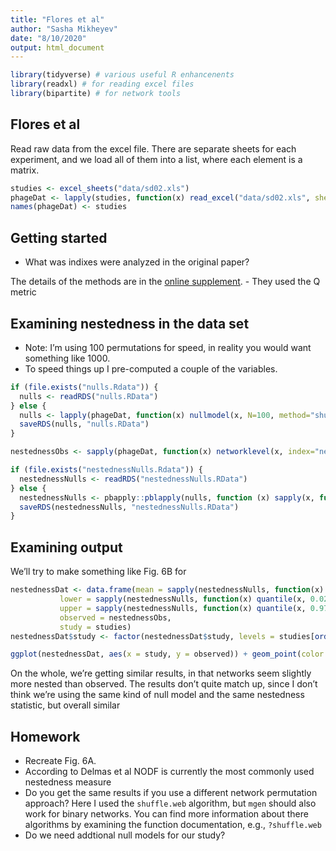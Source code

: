 ```yaml
---
title: "Flores et al"
author: "Sasha Mikheyev"
date: "8/10/2020"
output: html_document
---
```


```r
library(tidyverse) # various useful R enhancenents
library(readxl) # for reading excel files
library(bipartite) # for network tools
```

## Flores et al

Read raw data from the excel file. There are separate sheets for each experiment, and we load all of them into a list, where each element is a matrix.

```r
studies <- excel_sheets("data/sd02.xls")
phageDat <- lapply(studies, function(x) read_excel("data/sd02.xls", sheet = x))
names(phageDat) <- studies
```

## Getting started

- What was indixes were analyzed in the original paper?

The details of the methods are in the [online supplement](https://www.pnas.org/content/pnas/suppl/2011/06/24/1101595108.DCSupplemental/sapp.pdf). 
- They used the Q metric 

## Examining nestedness in the data set

- Note: I'm using 100 permutations for speed, in reality you would want something like 1000.
- To speed things up I pre-computed a couple of the variables.

```r
if (file.exists("nulls.Rdata")) {
  nulls <- readRDS("nulls.RData")
} else { 
  nulls <- lapply(phageDat, function(x) nullmodel(x, N=100, method="shuffle.web"))
  saveRDS(nulls, "nulls.RData")
}

nestednessObs <- sapply(phageDat, function(x) networklevel(x, index="nestedness"))

if (file.exists("nestednessNulls.Rdata")) {
  nestednessNulls <- readRDS("nestednessNulls.RData")
} else { 
  nestednessNulls <- pbapply::pblapply(nulls, function (x) sapply(x, function(y) networklevel(y, index="nestedness")))
  saveRDS(nestednessNulls, "nestednessNulls.RData")
}
```

## Examining output

We'll try to make something like Fig. 6B for 

```r
nestednessDat <- data.frame(mean = sapply(nestednessNulls, function(x) mean(x)),
           lower = sapply(nestednessNulls, function(x) quantile(x, 0.025, na.rm = T)),
           upper = sapply(nestednessNulls, function(x) quantile(x, 0.975, na.rm = T)),
           observed = nestednessObs,
           study = studies)
nestednessDat$study <- factor(nestednessDat$study, levels = studies[order(nestednessDat$mean)])

ggplot(nestednessDat, aes(x = study, y = observed)) + geom_point(color = "red") + geom_point(aes(y = mean), color = "black") + geom_errorbar(aes(ymin = lower, ymax = upper, width = 0.2)) + theme(axis.text.x = element_text(angle = 90, vjust = 0.5, hjust=1))
```

On the whole, we're getting similar results, in that networks seem slightly more nested than observed. The results don't quite match up, since I don't think we're using the same kind of null model and the same nestedness statistic, but overall similar

## Homework

- Recreate Fig. 6A.
- According to Delmas et al NODF is currently the most commonly used nestedness measure
- Do you get the same results if you use a different network permutation approach? Here I used the `shuffle.web` algorithm, but `mgen` should also work for binary networks. You can find more information about there algorithms by examining the function documentation, e.g., `?shuffle.web`
- Do we need addtional null models for our study?

